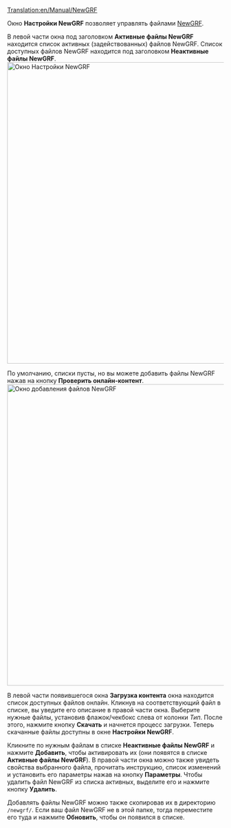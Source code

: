[[Translation:en/Manual/NewGRF]]
{{ru/Необходимо сделать|Поправить ссылки после перевода категории, навбокса.}}

Окно '''Настройки NewGRF''' позволяет управлять файлами [[ru/Manual/NewGRF|NewGRF]]. 

В левой части окна под заголовком '''Активные файлы NewGRF''' находится список активных (задействованных) файлов NewGRF. Список доступных файлов NewGRF находится под заголовком '''Неактивные файлы NewGRF'''.
[[File:ru/Manual/Newgrfsettings.png|center|700px|Окно Настройки NewGRF]]

По умолчанию, списки пусты, но вы можете добавить файлы NewGRF нажав на кнопку '''Проверить онлайн-контент'''.
[[File:ru/Manual/Available NewGRF files window.png|center|700px|Окно добавления файлов NewGRF]]

В левой части появившегося окна '''Загрузка контента'''  окна находится список доступных файлов онлайн. Кликнув на соответствующий файл в списке, вы уведите его описание в правой части окна. Выберите нужные файлы, установив флажок/чекбокс слева от колонки ''Тип''. После этого, нажмите кнопку '''Скачать''' и начнется процесс загрузки. Теперь скачанные файлы доступны в окне '''Настройки NewGRF'''.

Кликните по нужным файлам в списке '''Неактивные файлы NewGRF''' и нажмите '''Добавить''', чтобы активировать их (они появятся в списке '''Активные файлы NewGRF'''). В правой части окна можно также увидеть свойства выбранного файла, прочитать инструкцию, список изменений и установить его параметры нажав на кнопку '''Параметры'''. Чтобы удалить файл NewGRF из списка активных, выделите его и нажмите кнопку '''Удалить'''.

Добавлять файлы NewGRF можно также скопировав их в директорию <code>/newgrf/</code>. Если ваш файл NewGRF не в этой папке, тогда переместите его туда и нажмите '''Обновить''', чтобы он появился в списке.